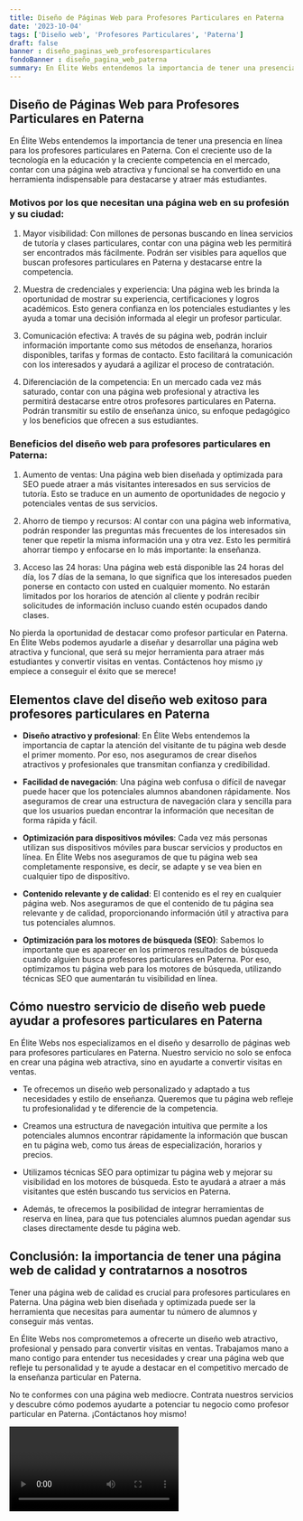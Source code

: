 ```yaml
---
title: Diseño de Páginas Web para Profesores Particulares en Paterna
date: '2023-10-04'
tags: ['Diseño web', 'Profesores Particulares', 'Paterna']
draft: false
banner : diseño_paginas_web_profesoresparticulares
fondoBanner : diseño_pagina_web_paterna
summary: En Élite Webs entendemos la importancia de tener una presencia en línea para los profesores particulares en Paterna. Con el creciente uso de la tecnología en la educación y la creciente competencia en el mercado, contar con una página web atractiva y funcional se ha convertido en una herramienta indispensable para destacarse y atraer más estudiantes.
---
```


## Diseño de Páginas Web para Profesores Particulares en Paterna

En Élite Webs entendemos la importancia de tener una presencia en línea para los profesores particulares en Paterna. Con el creciente uso de la tecnología en la educación y la creciente competencia en el mercado, contar con una página web atractiva y funcional se ha convertido en una herramienta indispensable para destacarse y atraer más estudiantes.

### Motivos por los que necesitan una página web en su profesión y su ciudad:

1. Mayor visibilidad: Con millones de personas buscando en línea servicios de tutoría y clases particulares, contar con una página web les permitirá ser encontrados más fácilmente. Podrán ser visibles para aquellos que buscan profesores particulares en Paterna y destacarse entre la competencia.

2. Muestra de credenciales y experiencia: Una página web les brinda la oportunidad de mostrar su experiencia, certificaciones y logros académicos. Esto genera confianza en los potenciales estudiantes y les ayuda a tomar una decisión informada al elegir un profesor particular.

3. Comunicación efectiva: A través de su página web, podrán incluir información importante como sus métodos de enseñanza, horarios disponibles, tarifas y formas de contacto. Esto facilitará la comunicación con los interesados y ayudará a agilizar el proceso de contratación.

4. Diferenciación de la competencia: En un mercado cada vez más saturado, contar con una página web profesional y atractiva les permitirá destacarse entre otros profesores particulares en Paterna. Podrán transmitir su estilo de enseñanza único, su enfoque pedagógico y los beneficios que ofrecen a sus estudiantes.

### Beneficios del diseño web para profesores particulares en Paterna:

1. Aumento de ventas: Una página web bien diseñada y optimizada para SEO puede atraer a más visitantes interesados en sus servicios de tutoría. Esto se traduce en un aumento de oportunidades de negocio y potenciales ventas de sus servicios.

2. Ahorro de tiempo y recursos: Al contar con una página web informativa, podrán responder las preguntas más frecuentes de los interesados sin tener que repetir la misma información una y otra vez. Esto les permitirá ahorrar tiempo y enfocarse en lo más importante: la enseñanza.

3. Acceso las 24 horas: Una página web está disponible las 24 horas del día, los 7 días de la semana, lo que significa que los interesados pueden ponerse en contacto con usted en cualquier momento. No estarán limitados por los horarios de atención al cliente y podrán recibir solicitudes de información incluso cuando estén ocupados dando clases.

No pierda la oportunidad de destacar como profesor particular en Paterna. En Élite Webs podemos ayudarle a diseñar y desarrollar una página web atractiva y funcional, que será su mejor herramienta para atraer más estudiantes y convertir visitas en ventas. Contáctenos hoy mismo ¡y empiece a conseguir el éxito que se merece!

<GifSeo />

<Cta />

## Elementos clave del diseño web exitoso para profesores particulares en Paterna

- **Diseño atractivo y profesional**: En Élite Webs entendemos la importancia de captar la atención del visitante de tu página web desde el primer momento. Por eso, nos aseguramos de crear diseños atractivos y profesionales que transmitan confianza y credibilidad.

- **Facilidad de navegación**: Una página web confusa o difícil de navegar puede hacer que los potenciales alumnos abandonen rápidamente. Nos aseguramos de crear una estructura de navegación clara y sencilla para que los usuarios puedan encontrar la información que necesitan de forma rápida y fácil.

- **Optimización para dispositivos móviles**: Cada vez más personas utilizan sus dispositivos móviles para buscar servicios y productos en línea. En Élite Webs nos aseguramos de que tu página web sea completamente responsive, es decir, se adapte y se vea bien en cualquier tipo de dispositivo.

- **Contenido relevante y de calidad**: El contenido es el rey en cualquier página web. Nos aseguramos de que el contenido de tu página sea relevante y de calidad, proporcionando información útil y atractiva para tus potenciales alumnos.

- **Optimización para los motores de búsqueda (SEO)**: Sabemos lo importante que es aparecer en los primeros resultados de búsqueda cuando alguien busca profesores particulares en Paterna. Por eso, optimizamos tu página web para los motores de búsqueda, utilizando técnicas SEO que aumentarán tu visibilidad en línea.

## Cómo nuestro servicio de diseño web puede ayudar a profesores particulares en Paterna

En Élite Webs nos especializamos en el diseño y desarrollo de páginas web para profesores particulares en Paterna. Nuestro servicio no solo se enfoca en crear una página web atractiva, sino en ayudarte a convertir visitas en ventas.

- Te ofrecemos un diseño web personalizado y adaptado a tus necesidades y estilo de enseñanza. Queremos que tu página web refleje tu profesionalidad y te diferencie de la competencia.

- Creamos una estructura de navegación intuitiva que permite a los potenciales alumnos encontrar rápidamente la información que buscan en tu página web, como tus áreas de especialización, horarios y precios.

- Utilizamos técnicas SEO para optimizar tu página web y mejorar su visibilidad en los motores de búsqueda. Esto te ayudará a atraer a más visitantes que estén buscando tus servicios en Paterna.

- Además, te ofrecemos la posibilidad de integrar herramientas de reserva en línea, para que tus potenciales alumnos puedan agendar sus clases directamente desde tu página web.

## Conclusión: la importancia de tener una página web de calidad y contratarnos a nosotros

Tener una página web de calidad es crucial para profesores particulares en Paterna. Una página web bien diseñada y optimizada puede ser la herramienta que necesitas para aumentar tu número de alumnos y conseguir más ventas.

En Élite Webs nos comprometemos a ofrecerte un diseño web atractivo, profesional y pensado para convertir visitas en ventas. Trabajamos mano a mano contigo para entender tus necesidades y crear una página web que refleje tu personalidad y te ayude a destacar en el competitivo mercado de la enseñanza particular en Paterna.

No te conformes con una página web mediocre. Contrata nuestros servicios y descubre cómo podemos ayudarte a potenciar tu negocio como profesor particular en Paterna. ¡Contáctanos hoy mismo!

<Video />

<CtaBot job='Profesores Particulares' city='Paterna'/>

<Gmaps query='Paterna+españa+maps' />